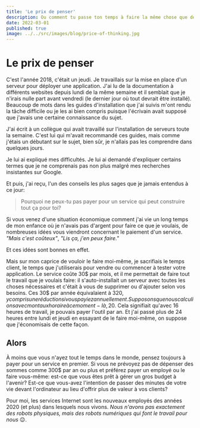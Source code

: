```yaml
---
title: 'Le prix de penser'
description: Ou comment tu passe ton temps à faire la même chose que de payer un abonnement
date: 2022-03-01
published: true
image: ../../src/images/blog/price-of-thinking.jpg
---
```


# Le prix de penser

C'est l'année 2018, c'était un jeudi. Je travaillais sur la mise en place d'un serveur pour déployer une application. J'ai lu de la documentation à différents websites depuis lundi de la même semaine et il semblait que je n'irais nulle part avant vendredi (le dernier jour où tout devrait être installé). Beaucoup de mots dans les guides d'installation que j'ai suivis m'ont rendu la tâche difficile ou je les ai bien compris puisque l'écrivain avait supposé que j'avais une certaine connaissance du sujet.

J'ai écrit à un collègue qui avait travaillé sur l'installation de serveurs toute la semaine. C'est lui qui m'avait recommandé ces guides, mais comme j'étais un débutant sur le sujet, bien sûr, je n'allais pas les comprendre dans quelques jours.

Je lui ai expliqué mes difficultés. Je lui ai demandé d'expliquer certains termes que je ne comprenais pas non plus malgré mes recherches insistantes sur Google.

Et puis, j'ai reçu, l'un des conseils les plus sages que je jamais entendus à ce jour:

> Pourquoi ne peux-tu pas payer pour un service qui peut construire tout ça pour toi?

Si vous venez d'une situation économique comment j'ai vie un long temps de mon enfance où je n'avais pas d'argent pour faire ce que je voulais, de nombreuses idées vous viendront concernant le paiement d'un service. _"Mais c'est coûteux"_, _"Lis ça, j'en peux faire."_

Et ces idées sont bonnes en effet.

Mais sur mon caprice de vouloir le faire moi-même, je sacrifiais le temps client, le temps que j'utiliserais pour vendre ou commencer à tester votre application. Le service coûte 30$ par mois, et il me permettait de faire tout le travail que je voulais faire: il s'auto-installait un serveur avec toutes les choses nécessaires et c'était à vous de supprimer ou d'ajouter selon vos besoins. Ces 30$ par année équivalaient à 320$, y compris une réduction si vous payiez annuellement. Supposons que nous calculions avec mon taux horaire à ce moment-là, 20$. Cela signifiait qu'avec 16 heures de travail, je pouvais payer l'outil par an. Et j'ai passé plus de 24 heures entre lundi et jeudi en essayant de le faire moi-même, on suppose que j'économisais de cette façon.

## Alors

À moins que vous n'ayez tout le temps dans le monde, pensez toujours à payer pour un service en premier. Si vous ne prévoyez pas de dépenser des sommes comme 300$ par an ou plus et préférez payer un employé ou le faire vous-même: est-ce que vous êtes prêt à gérer un gros budget à l'avenir? Est-ce que vous-avez l'intention de passer des minutes de votre vie devant l'ordinateur au lieu d'offrir plus de valeur à vos clients?

Pour moi, les services Internet sont les nouveaux employés des années 2020 (et plus) dans lesquels nous vivons. _Nous n'avons pas exactement des robots physiques, mais des robots numériques qui font le travail pour nous_ 😉.
